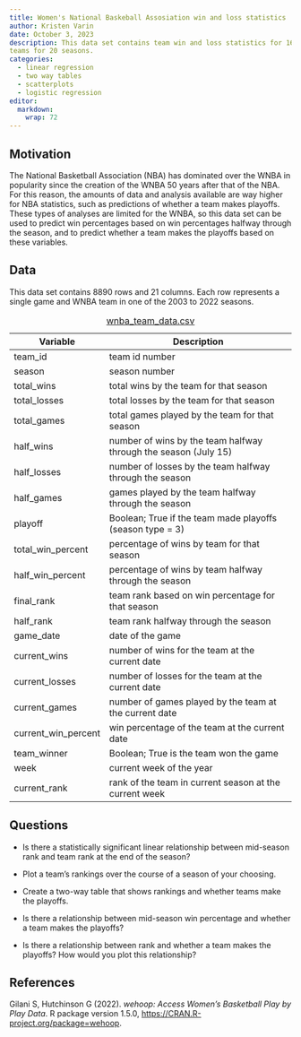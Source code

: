 ```yaml
---
title: Women's National Baskeball Assosiation win and loss statistics
author: Kristen Varin
date: October 3, 2023
description: This data set contains team win and loss statistics for 16 WNBA 
teams for 20 seasons. 
categories:
  - linear regression
  - two way tables
  - scatterplots
  - logistic regression
editor: 
  markdown: 
    wrap: 72
---
```


## Motivation

The National Basketball Association (NBA) has dominated over the WNBA in popularity since the creation of the WNBA 50 years after that of the NBA. For this reason, the amounts of data and analysis available are way higher for NBA statistics, such as predictions of whether a team makes playoffs. These types of analyses are limited for the WNBA, so this data set can be used to predict win percentages based on win percentages halfway through the season, and to predict whether a team makes the playoffs based on these variables.

## Data

This data set contains 8890 rows and 21 columns. Each row represents a single game and WNBA team in one of the 2003 to 2022 seasons.

| Variable            | Description                                                     |
|---------------------|---------------------------------------------------|
| team_id             | team id number                                                  |
| season              | season number                                                   |
| total_wins          | total wins by the team for that season                          |
| total_losses        | total losses by the team for that season                        |
| total_games         | total games played by the team for that season                  |
| half_wins           | number of wins by the team halfway through the season (July 15) |
| half_losses         | number of losses by the team halfway through the season         |
| half_games          | games played by the team halfway through the season             |
| playoff             | Boolean; True if the team made playoffs (season type = 3)       |
| total_win_percent   | percentage of wins by team for that season                      |
| half_win_percent    | percentage of wins by team halfway through the season           |
| final_rank          | team rank based on win percentage for that season               |
| half_rank           | team rank halfway through the season                            |
| game_date           | date of the game                                                |
| current_wins        | number of wins for the team at the current date                 |
| current_losses      | number of losses for the team at the current date               |
| current_games       | number of games played by the team at the current date          |
| current_win_percent | win percentage of the team at the current date                  |
| team_winner         | Boolean; True is the team won the game                          |
| week                | current week of the year                                        |
| current_rank        | rank of the team in current season at the current week          |

: [wnba_team_data.csv](../data/wnba_team_data.csv)

## Questions

-   Is there a statistically significant linear relationship between mid-season rank and team rank at the end of the season?

-   Plot a team's rankings over the course of a season of your choosing.

-   Create a two-way table that shows rankings and whether teams make the playoffs. 

-   Is there a relationship between mid-season win percentage and whether a team makes the playoffs?

-   Is there a relationship between rank and whether a team makes the playoffs? How would you plot this relationship?

## References

Gilani S, Hutchinson G (2022). *wehoop: Access Women's Basketball Play by Play Data*. R package version 1.5.0, <https://CRAN.R-project.org/package=wehoop>.
